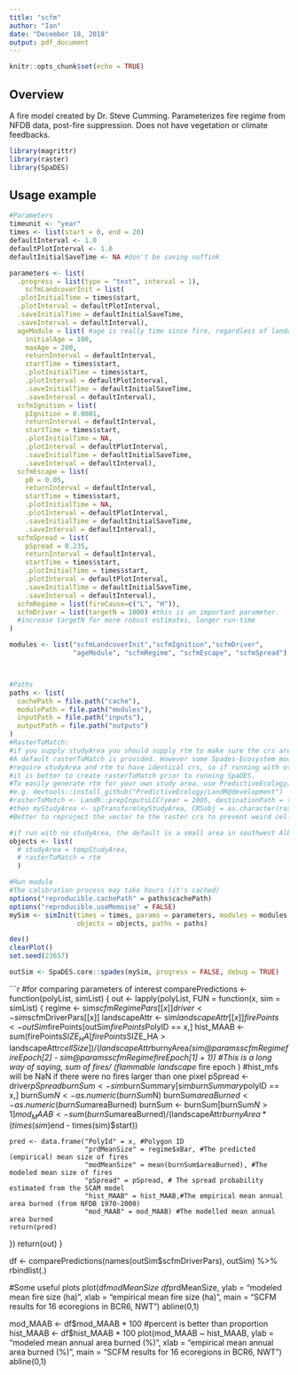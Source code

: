 ```yaml
---
title: "scfm"
author: "Ian"
date: "December 18, 2018"
output: pdf_document
---
```


```r
knitr::opts_chunk$set(echo = TRUE)
```
## Overview

A fire model created by Dr. Steve Cumming. Parameterizes fire regime from NFDB data, post-fire suppression. 
Does not have vegetation or climate feedbacks. 

```r
library(magrittr)
library(raster)
library(SpaDES)
```

## Usage example

```r

#Parameters
timeunit <- "year"
times <- list(start = 0, end = 20)
defaultInterval <- 1.0
defaultPlotInterval <- 1.0
defaultInitialSaveTime <- NA #don't be saving nuffink

parameters <- list(
  .progress = list(type = "text", interval = 1),
    scfmLandcoverInit = list(
  .plotInitialTime = times$start,
  .plotInterval = defaultPlotInterval,
  .saveInitialTime = defaultInitialSaveTime,
  .saveInterval = defaultInterval),
  ageModule = list( #age is really time since fire, regardless of landcover
    initialAge = 100,
    maxAge = 200,
    returnInterval = defaultInterval,
    startTime = times$start,
    .plotInitialTime = times$start,
    .plotInterval = defaultPlotInterval,
    .saveInitialTime = defaultInitialSaveTime,
    .saveInterval = defaultInterval),
  scfmIgnition = list(
    pIgnition = 0.0001,
    returnInterval = defaultInterval,
    startTime = times$start,
    .plotInitialTime = NA,
    .plotInterval = defaultPlotInterval,
    .saveInitialTime = defaultInitialSaveTime,
    .saveInterval = defaultInterval),
  scfmEscape = list(
    p0 = 0.05,
    returnInterval = defaultInterval,
    startTime = times$start,
    .plotInitialTime = NA,
    .plotInterval = defaultPlotInterval,
    .saveInitialTime = defaultInitialSaveTime,
    .saveInterval = defaultInterval),
  scfmSpread = list(
    pSpread = 0.235,
    returnInterval = defaultInterval,
    startTime = times$start,
    .plotInitialTime = times$start,
    .plotInterval = defaultPlotInterval,
    .saveInitialTime = defaultInitialSaveTime,
    .saveInterval = defaultInterval),
  scfmRegime = list(fireCause=c("L", "H")),
  scfmDriver = list(targetN = 1000) #this is an important parameter.
  #increase targetN for more robust estimates, longer run-time 
)

modules <- list("scfmLandcoverInit","scfmIgnition","scfmDriver",
                "ageModule", "scfmRegime", "scfmEscape", "scfmSpread")



#Paths
paths <- list(
  cachePath = file.path("cache"),
  modulePath = file.path("modules"),
  inputPath = file.path("inputs"),
  outputPath = file.path("outputs")
)
#RasterToMatch:
#if you supply studyArea you should supply rtm to make sure the crs are identical. 
#A default rasterToMatch is provided. However some Spades-Ecosystem modules do not
#require studyArea and rtm to have identical crs, so if running with other spades modules, 
#it is better to create rasterToMatch prior to running SpaDES. 
#To easily generate rtm for your own study area, use PredictiveEcology/LandR::prepInputsLCC, 
#e.g. devtools::install_github("PredictiveEcology/LandR@development") 
#rasterToMatch <- LandR::prepInputsLCC(year = 2005, destinationPath = tempdir(), studyArea = myStudyArea)
#then myStudyArea <- spTransform(myStudyArea, CRSobj = as.character(rasterToMatch@crs))
#Better to reproject the vector to the raster crs to prevent weird cell resolutions

#if run with no studyArea, the default is a small area in southwest Alberta
objects <- list(
  # studyArea = tempStudyArea,
  # rasterToMatch = rtm
  )

#Run module
#The calibration process may take hours (it's cached)
options("reproducible.cachePath" = paths$cachePath) 
options("reproducible.useMemoise" = FALSE)
mySim <- simInit(times = times, params = parameters, modules = modules,
                 objects = objects, paths = paths)

dev()
clearPlot()
set.seed(23657)

outSim <- SpaDES.core::spades(mySim, progress = FALSE, debug = TRUE)
```

```r
#for comparing parameters of interest
comparePredictions <- function(polyList, simList) {
  out <- lapply(polyList, FUN = function(x, sim = simList) {
    regime <- sim$scfmRegimePars[[x]]
    driver <- sim$scfmDriverPars[[x]]
    landscapeAttr <- sim$landscapeAttr[[x]]
    firePoints <- outSim$firePoints[outSim$firePoints$PolyID == x,]
    hist_MAAB <- sum(firePoints$SIZE_HA[firePoints$SIZE_HA > landscapeAttr$cellSize])/
      (landscapeAttr$burnyArea*(sim@params$scfmRegime$fireEpoch[2] - sim@params$scfmRegime$fireEpoch[1] + 1))
    #This is a long way of saying, sum of fires/ (flammable landscape * fire epoch )
    #hist_mfs will be NaN if there were no fires larger than one pixel
    pSpread <- driver$pSpread 
    burnSum <- sim$burnSummary[sim$burnSummary$polyID == x,]
    burnSum$N <- as.numeric(burnSum$N)
    burnSum$areaBurned <- as.numeric(burnSum$areaBurned)
    burnSum <- burnSum[burnSum$N > 1]
    mod_MAAB <- sum(burnSum$areaBurned)/(landscapeAttr$burnyArea * (times(sim)$end - times(sim)$start))
    
    pred <- data.frame("PolyId" = x, #Polygon ID
                       "prdMeanSize" = regime$xBar, #The predicted (empirical) mean size of fires
                       "modMeanSize" = mean(burnSum$areaBurned), #The modeled mean size of fires
                       "pSpread" = pSpread, # The spread probability estimated from the SCAM model
                       "hist_MAAB" = hist_MAAB,#The empirical mean annual area burned (from NFDB 1970-2000)
                       "mod_MAAB" = mod_MAAB) #The modelled mean annual area burned
    return(pred)
  })
  return(out)
}

df <- comparePredictions(names(outSim$scfmDriverPars), outSim) %>%
  rbindlist(.)

#Some useful plots
plot(df$modMeanSize ~ df$prdMeanSize, ylab = "modeled mean fire size (ha)", xlab = "empirical mean fire size (ha)", 
     main = "SCFM results for 16 ecoregions in BCR6, NWT")
abline(0,1)

mod_MAAB <- df$mod_MAAB * 100 #percent is better than proportion
hist_MAAB <- df$hist_MAAB * 100
plot(mod_MAAB ~ hist_MAAB, ylab = "modeled mean annual area burned (%)", xlab = "empirical mean annual area burned (%)", main = "SCFM results for 16 ecoregions in BCR6, NWT")
abline(0,1)
